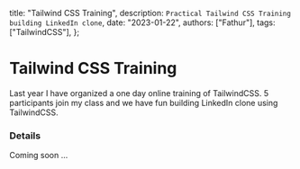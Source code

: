   title: "Tailwind CSS Training",
  description: `Practical Tailwind CSS Training building LinkedIn clone`,
  date: "2023-01-22",
  authors: ["Fathur"],
  tags: ["TailwindCSS"],
};

# Tailwind CSS Training

Last year I have organized a one day online training of TailwindCSS. 5 participants join my class and we have fun building LinkedIn clone using TailwindCSS.

### Details

Coming soon ...
